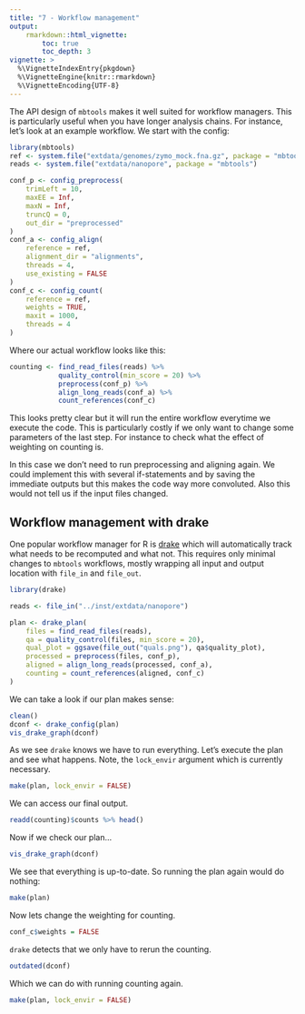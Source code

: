 ```yaml
---
title: "7 - Workflow management"
output:
    rmarkdown::html_vignette:
        toc: true
        toc_depth: 3
vignette: >
  %\VignetteIndexEntry{pkgdown}
  %\VignetteEngine{knitr::rmarkdown}
  %\VignetteEncoding{UTF-8}
---
```


The API design of `mbtools` makes it well suited for workflow managers. This
is particularly useful when you have longer analysis chains. For instance, let's
look at an example workflow. We start with the config:

```r
library(mbtools)
ref <- system.file("extdata/genomes/zymo_mock.fna.gz", package = "mbtools")
reads <- system.file("extdata/nanopore", package = "mbtools")

conf_p <- config_preprocess(
    trimLeft = 10,
    maxEE = Inf,
    maxN = Inf,
    truncQ = 0,
    out_dir = "preprocessed"
)
conf_a <- config_align(
    reference = ref,
    alignment_dir = "alignments",
    threads = 4,
    use_existing = FALSE
)
conf_c <- config_count(
    reference = ref,
    weights = TRUE,
    maxit = 1000,
    threads = 4
)

```

Where our actual workflow looks like this:

```r
counting <- find_read_files(reads) %>%
            quality_control(min_score = 20) %>%
            preprocess(conf_p) %>%
            align_long_reads(conf_a) %>%
            count_references(conf_c)
```

This looks pretty clear but it will run the entire workflow everytime we execute
the code. This is particularly costly if we only want to change some parameters
of the last step. For instance to check what the effect of weighting on counting is.

In this case we don't need to run preprocessing and aligning again. We could implement
this with several if-statements and by saving the immediate outputs but this makes
the code way more convoluted. Also this would not tell us if the input files changed.

## Workflow management with drake

One popular workflow manager for R is [drake](https://ropensci.github.io/drake/) which
will automatically track what needs to be recomputed and what not. This requires
only minimal changes to `mbtools` workflows, mostly wrapping all input and
output location with `file_in` and `file_out`.

```r
library(drake)

reads <- file_in("../inst/extdata/nanopore")

plan <- drake_plan(
    files = find_read_files(reads),
    qa = quality_control(files, min_score = 20),
    qual_plot = ggsave(file_out("quals.png"), qa$quality_plot),
    processed = preprocess(files, conf_p),
    aligned = align_long_reads(processed, conf_a),
    counting = count_references(aligned, conf_c)
)
```

We can take a look if our plan makes sense:

```r
clean()
dconf <- drake_config(plan)
vis_drake_graph(dconf)
```

As we see `drake` knows we have to run everything. Let's execute the plan and see what
happens. Note, the `lock_envir` argument which is currently necessary.

```r
make(plan, lock_envir = FALSE)
```

We can access our final output.

```r
readd(counting)$counts %>% head()
```

Now if we check our plan...

```r
vis_drake_graph(dconf)
```

We see that everything is up-to-date. So running the plan again would do nothing:

```r
make(plan)
```

Now lets change the weighting for counting.

```r
conf_c$weights = FALSE
```

`drake` detects that we only have to rerun the counting.

```r
outdated(dconf)
```

Which we can do with running counting again.

```r
make(plan, lock_envir = FALSE)
```
